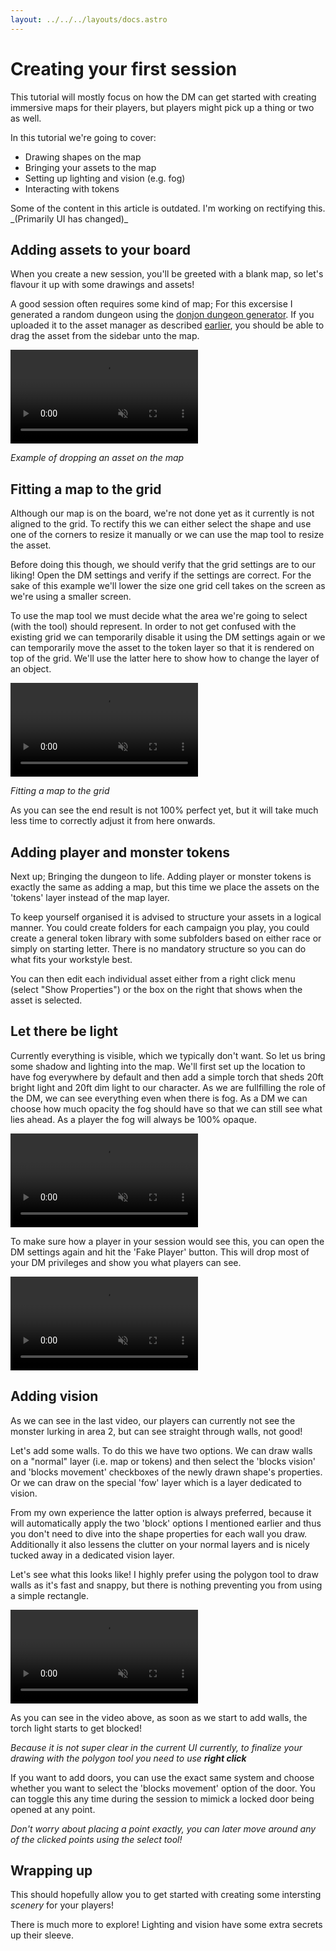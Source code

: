 ```yaml
---
layout: ../../../layouts/docs.astro
---
```



# Creating your first session

This tutorial will mostly focus on how the DM can get started with creating immersive maps for their players, but players might pick up a thing or two as well.

In this tutorial we're going to cover:

-   Drawing shapes on the map
-   Bringing your assets to the map
-   Setting up lighting and vision (e.g. fog)
-   Interacting with tokens

<Warning title="Out-of-date">
    Some of the content in this article is outdated. I'm working on rectifying this. _(Primarily UI has changed)_
</Warning>

## Adding assets to your board

When you create a new session, you'll be greeted with a blank map, so let's flavour it up with some drawings and assets!

A good session often requires some kind of map; For this excersise I generated a random dungeon using the [donjon dungeon generator](http://donjon.bin.sh/d20/dungeon/index.cgi).
If you uploaded it to the asset manager as described [earlier](/tutorial/out-of-game/asset-manager/), you should be able to drag the asset from the sidebar unto the map.

<video autoplay loop muted style="max-width: 625px;">
    <source src="/learn/first-session/asset-on-map.webm" type="video/webm" />
    <source src="/learn/first-session/asset-on-map.mp4" type="video/mp4" />
</video>

_Example of dropping an asset on the map_

## Fitting a map to the grid

Although our map is on the board, we're not done yet as it currently is not aligned to the grid. To rectify this we can either select the shape and use one of the corners to resize it manually or we can use the map tool to resize the asset.

Before doing this though, we should verify that the grid settings are to our liking! Open the DM settings and verify if the settings are correct. For the sake of this example we'll lower the size one grid cell takes on the screen as we're using a smaller screen.

To use the map tool we must decide what the area we're going to select (with the tool) should represent. In order to not get confused with the existing grid we can temporarily disable it using the DM settings again or we can temporarily move the asset to the token layer so that it is rendered on top of the grid. We'll use the latter here to show how to change the layer of an object.

<video autoplay loop muted style="max-width: 625px;">
    <source src="/learn/first-session/fit-map.webm" type="video/webm" />
    <source src="/learn/first-session/fit-map.mp4" type="video/mp4" />
</video>

_Fitting a map to the grid_

As you can see the end result is not 100% perfect yet, but it will take much less time to correctly adjust it from here onwards.

## Adding player and monster tokens

Next up; Bringing the dungeon to life. Adding player or monster tokens is exactly the same as adding a map, but this time we place the assets on the 'tokens' layer instead of the map layer.

To keep yourself organised it is advised to structure your assets in a logical manner. You could create folders for each campaign you play, you could create a general token library with some subfolders based on either race or simply on starting letter. There is no mandatory structure so you can do what fits your workstyle best.

You can then edit each individual asset either from a right click menu (select "Show Properties") or the box on the right that shows when the asset is selected.

## Let there be light

Currently everything is visible, which we typically don't want. So let us bring some shadow and lighting into the map. We'll first set up the location to have fog everywhere by default and then add a simple torch that sheds 20ft bright light and 20ft dim light to our character. As we are fullfilling the role of the DM, we can see everything even when there is fog. As a DM we can choose how much opacity the fog should have so that we can still see what lies ahead. As a player the fog will always be 100% opaque.

<video autoplay loop muted style="max-width: 625px;">
    <source src="/learn/first-session/light.webm" type="video/webm" />
    <source src="/learn/first-session/light.mp4" type="video/mp4" />
</video>

To make sure how a player in your session would see this, you can open the DM settings again and hit the 'Fake Player' button. This will drop most of your DM privileges and show you what players can see.

<video autoplay loop muted style="max-width: 625px;">
    <source src="/learn/first-session/player-view.webm" type="video/webm" />
    <source src="/learn/first-session/player-view.mp4" type="video/mp4" />
</video>

## Adding vision

As we can see in the last video, our players can currently not see the monster lurking in area 2, but can see straight through walls, not good!

Let's add some walls. To do this we have two options. We can draw walls on a "normal" layer (i.e. map or tokens) and then select the 'blocks vision' and 'blocks movement' checkboxes of the newly drawn shape's properties. Or we can draw on the special 'fow' layer which is a layer dedicated to vision.

From my own experience the latter option is always preferred, because it will automatically apply the two 'block' options I mentioned earlier and thus you don't need to dive into the shape properties for each wall you draw. Additionally it also lessens the clutter on your normal layers and is nicely tucked away in a dedicated vision layer.

Let's see what this looks like! I highly prefer using the polygon tool to draw walls as it's fast and snappy, but there is nothing preventing you from using a simple rectangle.

<video autoplay loop muted style="max-width: 625px;">
    <source src="/learn/first-session/vision.webm" type="video/webm" />
    <source src="/learn/first-session/vision.mp4" type="video/mp4" />
</video>

As you can see in the video above, as soon as we start to add walls, the torch light starts to get blocked!

_Because it is not super clear in the current UI currently, to finalize your drawing with the polygon tool you need to use **right click**_

If you want to add doors, you can use the exact same system and choose whether you want to select the 'blocks movement' option of the door. You can toggle this any time during the session to mimick a locked door being opened at any point.

_Don't worry about placing a point exactly, you can later move around any of the clicked points using the select tool!_

## Wrapping up

This should hopefully allow you to get started with creating some intersting _scenery_ for your players!

There is much more to explore! Lighting and vision have some extra secrets up their sleeve.

